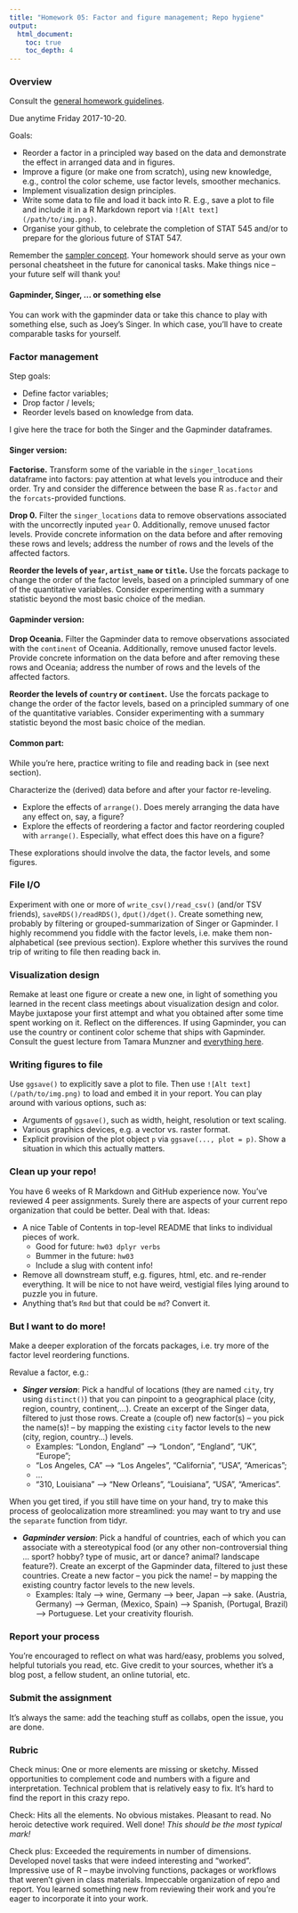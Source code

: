 ```yaml
---
title: "Homework 05: Factor and figure management; Repo hygiene"
output:
  html_document:
    toc: true
    toc_depth: 4
---
```


### Overview

Consult the [general homework guidelines](hw00_homework-guidelines.html).

Due anytime Friday 2017-10-20.

Goals:

  * Reorder a factor in a principled way based on the data and demonstrate the effect in arranged data and in figures.
  * Improve a figure (or make one from scratch), using new knowledge, e.g., control the color scheme, use factor levels, smoother mechanics.
  * Implement visualization design principles.
  * Write some data to file and load it back into R. E.g., save a plot to file and include it in a R Markdown report via `![Alt text](/path/to/img.png)`.
  * Organise your github, to celebrate the completion of STAT 545 and/or to prepare for the glorious future of STAT 547.

Remember the [sampler concept](http://en.wikipedia.org/wiki/Sampler_(needlework)). Your homework should serve as your own personal cheatsheet in the future for canonical tasks. Make things nice -- your future self will thank you!

#### Gapminder, Singer, ... or something else

You can work with the gapminder data or take this chance to play with something else, such as Joey's Singer. In which case, you'll have to create comparable tasks for yourself.

### Factor management

Step goals:

* Define factor variables;
* Drop factor / levels;
* Reorder levels based on knowledge from data.

I give here the trace for both the Singer and the Gapminder dataframes.

#### Singer version:

**Factorise.** Transform some of the variable in the `singer_locations` dataframe into factors: pay attention at what levels you introduce and their order. Try and consider the difference between the base R `as.factor` and the `forcats`-provided functions.

**Drop 0.** Filter the `singer_locations` data to remove observations associated with the uncorrectly inputed `year` 0.  Additionally, remove unused factor levels. Provide concrete information on the data before and after removing these rows and levels; address the number of rows and the levels of the affected factors.

**Reorder the levels of `year`, `artist_name` or `title`.** Use the forcats package to change the order of the factor levels, based on a principled summary of one of the quantitative variables. Consider experimenting with a summary statistic beyond the most basic choice of the median.

#### Gapminder version:

**Drop Oceania.** Filter the Gapminder data to remove observations associated with the `continent` of Oceania.  Additionally, remove unused factor levels. Provide concrete information on the data before and after removing these rows and Oceania; address the number of rows and the levels of the affected factors.

**Reorder the levels of `country` or `continent`.** Use the forcats package to change the order of the factor levels, based on a principled summary of one of the quantitative variables. Consider experimenting with a summary statistic beyond the most basic choice of the median.

#### Common part:

While you're here, practice writing to file and reading back in (see next section).

Characterize the (derived) data before and after your factor re-leveling.

  * Explore the effects of `arrange()`. Does merely arranging the data have any effect on, say, a figure?
  * Explore the effects of reordering a factor and factor reordering coupled with `arrange()`. Especially, what effect does this have on a figure?

These explorations should involve the data, the factor levels, and some figures.

### File I/O

Experiment with one or more of `write_csv()/read_csv()` (and/or TSV friends), `saveRDS()/readRDS()`, `dput()/dget()`. Create something new, probably by filtering or grouped-summarization of Singer or Gapminder. I highly recommend you fiddle with the factor levels, i.e. make them non-alphabetical (see previous section). Explore whether this survives the round trip of writing to file then reading back in.

### Visualization design

Remake at least one figure or create a new one, in light of something you learned in the recent class meetings about visualization design and color. Maybe juxtapose your first attempt and what you obtained after some time spent working on it. Reflect on the differences. If using Gapminder, you can use the country or continent color scheme that ships with Gapminder. Consult the guest lecture from Tamara Munzner and [everything here](graph00_index.html).

### Writing figures to file

Use `ggsave()` to explicitly save a plot to file. Then use `![Alt text](/path/to/img.png)` to load and embed it in your report. You can play around with various options, such as:

  * Arguments of `ggsave()`, such as width, height, resolution or text scaling.
  * Various graphics devices, e.g. a vector vs. raster format.
  * Explicit provision of the plot object `p` via `ggsave(..., plot = p)`. Show a situation in which this actually matters.

### Clean up your repo!

You have 6 weeks of R Markdown and GitHub experience now. You've reviewed 4 peer assignments. Surely there are aspects of your current repo organization that could be better. Deal with that. Ideas:

  * A nice Table of Contents in top-level README that links to individual pieces of work.
    - Good for future: `hw03 dplyr verbs`
    - Bummer in the future: `hw03`
    - Include a slug with content info!
  * Remove all downstream stuff, e.g. figures, html, etc. and re-render everything. It will be nice to not have weird, vestigial files lying around to puzzle you in future.
  * Anything that's `Rmd` but that could be `md`? Convert it.

### But I want to do more!

Make a deeper exploration of the forcats packages, i.e. try more of the factor level reordering functions.

Revalue a factor, e.g.:

  * ***Singer version***: Pick a handful of locations (they are named `city`, try using `distinct()`) that you can pinpoint to a geographical place (city, region, country, continent,...). Create an excerpt of the Singer data, filtered to just those rows. Create a (couple of) new factor(s) -- you pick the name(s)! -- by mapping the existing `city` factor levels to the new (city, region, country...) levels.
    - Examples: "London, England" --> "London", "England", "UK", "Europe";  
    - "Los Angeles, CA" --> "Los Angeles", "California", "USA", "Americas";
    - ...
    - "310, Louisiana" --> "New Orleans", "Louisiana", "USA", "Americas".  
    
  When you get tired, if you still have time on your hand, try to make this process of geolocalization more streamlined: you may want to try and use the `separate` function from tidyr.
  
  * ***Gapminder version***: Pick a handful of countries, each of which you can associate with a stereotypical food (or any other non-controversial thing ... sport? hobby? type of music, art or dance? animal? landscape feature?). Create an excerpt of the Gapminder data, filtered to just these countries. Create a new factor -- you pick the name! -- by mapping the existing country factor levels to the new levels.
    - Examples: Italy --> wine, Germany --> beer, Japan --> sake. (Austria, Germany) --> German, (Mexico, Spain) --> Spanish, (Portugal, Brazil) --> Portuguese. Let your creativity flourish.

### Report your process

You're encouraged to reflect on what was hard/easy, problems you solved, helpful tutorials you read, etc. Give credit to your sources, whether it's a blog post, a fellow student, an online tutorial, etc.

### Submit the assignment

It's always the same: add the teaching stuff as collabs, open the issue, you are done.


### Rubric

Check minus: One or more elements are missing or sketchy. Missed opportunities to complement code and numbers with a figure and interpretation. Technical problem that is relatively easy to fix. It's hard to find the report in this crazy repo.

Check: Hits all the elements. No obvious mistakes. Pleasant to read. No heroic detective work required. Well done! *This should be the most typical mark!*

Check plus: Exceeded the requirements in number of dimensions. Developed novel tasks that were indeed interesting and "worked". Impressive use of R -- maybe involving functions, packages or workflows that weren't given in class materials. Impeccable organization of repo and report. You learned something new from reviewing their work and you're eager to incorporate it into your work.

